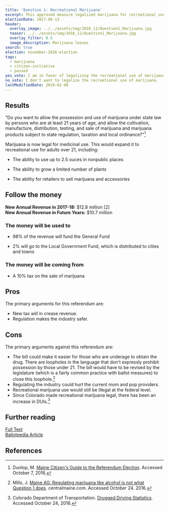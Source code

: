 ```yaml
---
title: 'Question 1: Recreational Marijuana'
excerpt: This approved measure legalized marijuana for recreational use.
electionDate: 2017-06-13
header:
  overlay_image: ../../assets/img/2016_11/Question1_Marijuana.jpg
  teaser: ../../assets/img/2016_11/Question1_Marijuana.jpg
  overlay_filter: 0.5
  image_description: Marijuana leaves
search: true
election: november-2016-election
tags:
  - marijuana
  - citizen-initiative
  - passed
yes_vote: I am in favor of legalizing the recreational use of marijuana.
no_vote: I don't want to legalize the recreational use of marijuana.
lastModifiedDate: 2019-01-08
---
```


## Results

"Do you want to allow the possession and use of marijuana under state law by persons who are at least 21 years of age, and allow the cultivation, manufacture, distribution, testing, and sale of marijuana and marijuana products subject to state regulation, taxation and local ordinance?"[^2]

Marijuana is now legal for medicinal use. This would expand it to recreational use for adults over 21, including:

- The ability to use up to 2.5 ouces in nonpublic places

- The ability to grow a limited number of plants

- The ability for retailers to sell marijuana and accessories

## Follow the money

**New Annual Revenue in 2017-18:** $12.8 million [2]
<br />
**New Annual Revenue in Future Years:** $10.7 million

### The money will be used to

- 98% of the revenue will fund the General Fund

- 2% will go to the Local Government Fund, which is distributed to cities and towns

### The money will be coming from

- A 10% tax on the sale of marijuana

## Pros

The primary arguments for this referendum are:

- New tax will in crease revenue.
- Regulation makes the industry safer.

## Cons

The primary arguments against this referendum are:

- The bill could make it easier for those who are underage to obtain the drug. There are loopholes in the language that don't expressly prohibit possession by those under 21. The bill would have to be revised by the legislature (which is a fairly common practice with ballot measures) to close this loophole.[^4]
- Regulating the industry could hurt the current mom and pop providers.
- Recreational marijuana use would still be illegal at the federal level.
- Since Colorado made recreational marijuana legal, there has been an increase in DUIs.[^3]

## Further reading

[Full Text](http://www.maine.gov/sos/cec/elec/citizens/marijuanaleg.doc)
<br />
[Ballotpedia Article](<https://ballotpedia.org/Maine_Marijuana_Legalization,_Question_1_(2016)>)

## References

[^2]: Dunlop, M. [Maine Citizen's Guide to the Referendum Election](http://www.state.me.us/sos/cec/elec/upcoming/citizensguide2016.pdf). Accessed October 7, 2016.

[^3]: Colorado Department of Transportation. [Drugged Driving Statistics](https://www.codot.gov/safety/alcohol-and-impaired-driving/druggeddriving/drugged-driver-statistics/view). Accessed October 24, 2016.

[^4]: Mills, J. [Maine AG: Regulating marijuana like alcohol is not what Question 1 does](http://www.centralmaine.com/2016/10/23/maine-ag-regulating-marijuana-like-alcohol-is-not-what-question-1-does/). centralmaine.com. Accessed October 24. 2016.
